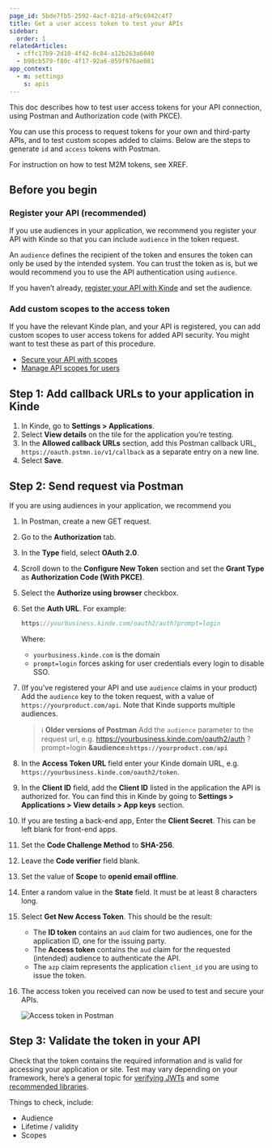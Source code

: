 ```yaml
---
page_id: 5bde7fb5-2592-4acf-821d-af9c6942c4f7
title: Get a user access token to test your APIs
sidebar:
  order: 1
relatedArticles:
  - cffc17b9-2d10-4f42-8c84-a12b263a6040
  - b98cb579-f80c-4f17-92a6-059f976ae081
app_context:
  - m: settings
    s: apis
---
```


This doc describes how to test user access tokens for your API connection, using Postman and Authorization code (with PKCE).

You can use this process to request tokens for your own and third-party APIs, and to test custom scopes added to claims. Below are the steps to generate `id` and `access` tokens with Postman.

For instruction on how to test M2M tokens, see XREF.

## Before you begin

### Register your API (recommended)

If you use audiences in your application, we recommend you register your API with Kinde so that you can include `audience` in the token request.

An `audience` defines the recipient of the token and ensures the token can only be used by the intended system. You can trust the token as is, but we would recommend you to use the API authentication using `audience`.

If you haven’t already, [register your API with Kinde](/developer-tools/your-apis/register-manage-apis/) and set the audience.

### Add custom scopes to the access token

If you have the relevant Kinde plan, and your API is registered, you can add custom scopes to user access tokens for added API security. You might want to test these as part of this procedure.

- [Secure your API with scopes](/developer-tools/your-apis/custom-api-scopes/)
- [Manage API scopes for users](/developer-tools/your-apis/user-api-scopes/)

## Step 1: Add callback URLs to your application in Kinde

1. In Kinde, go to **Settings > Applications**.
2. Select **View details** on the tile for the application you’re testing.
3. In the **Allowed callback URLs** section, add this Postman callback URL, `https://oauth.pstmn.io/v1/callback` as a separate entry on a new line.
4. Select **Save**.

## Step 2: Send request via Postman

If you are using audiences in your application, we recommend you

1. In Postman, create a new GET request.
2. Go to the **Authorization** tab.
3. In the **Type** field, select **OAuth 2.0**.
4. Scroll down to the **Configure New Token** section and set the **Grant Type** as **Authorization Code (With PKCE)**.
5. Select the **Authorize using browser** checkbox.
6. Set the **Auth URL**. For example:

   ```jsx
   https://yourbusiness.kinde.com/oauth2/auth?prompt=login
   ```

   Where:

   - `yourbusiness.kinde.com` is the domain
   - `prompt=login` forces asking for user credentials every login to disable SSO.

7. (If you’ve registered your API and use `audience` claims in your product) Add the `audience` key to the token request, with a value of `https://yourproduct.com/api`. Note that Kinde supports multiple audiences.

   > ℹ️ **Older versions of Postman** Add the `audience` parameter to the request url, e.g.
   > https://yourbusiness.kinde.com/oauth2/auth
   > ?prompt=login
   > **&audience=`https://yourproduct.com/api`**

8. In the **Access Token URL** field enter your Kinde domain URL, e.g. `https://yourbusiness.kinde.com/oauth2/token`.
9. In the **Client ID** field, add the **Client ID** listed in the application the API is authorized for. You can find this in Kinde by going to **Settings > Applications > View details > App keys** section.
10. If you are testing a back-end app, Enter the **Client Secret**. This can be left blank for front-end apps.
11. Set the **Code Challenge Method** to **SHA-256**.
12. Leave the **Code verifier** field blank.
13. Set the value of **Scope** to **openid email offline**.
14. Enter a random value in the **State** field. It must be at least 8 characters long.
15. Select **Get New Access Token**. This should be the result:
    - The **ID token** contains an `aud` claim for two audiences, one for the application ID, one for the issuing party.
    - The **Access token** contains the `aud` claim for the requested (intended) audience to authenticate the API.
    - The `azp` claim represents the application `client_id` you are using to issue the token.
16. The access token you received can now be used to test and secure your APIs.

    ![Access token in Postman](https://imagedelivery.net/skPPZTHzSlcslvHjesZQcQ/1fc6f61c-a544-4cce-83c6-7d691f785700/public)

## Step 3: Validate the token in your API

Check that the token contains the required information and is valid for accessing your application or site. Test may vary depending on your framework, here’s a general topic for [verifying JWTs](/build/tokens/verifying-json-web-tokens/) and some [recommended libraries](https://openid.net/developers/jwt-jws-jwe-jwk-and-jwa-implementations/).

Things to check, include:

- Audience
- Lifetime / validity
- Scopes
